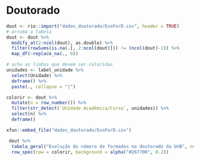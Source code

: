 # Doutorado {#dout}

```r
dout <- rio::import("dados_doutorado/EvoForD.csv", header = TRUE)
# arruma a tabela
dout <- dout %>% 
  modify_at(2:ncol(dout), as.double) %>%
  filter(rowSums(is.na(.[, 2:ncol(dout)])) != (ncol(dout)-1)) %>%
  map_df(~replace_na(., 0))

# acha as linhas que devem ser coloridas
unidades <- label_unidade %>% 
  select(Unidade) %>% 
  deframe() %>% 
  paste(., collapse = "|")

colorir <- dout %>% 
  mutate(n = row_number()) %>% 
  filter(str_detect(`Unidade Acadêmica/Curso`, unidades)) %>% 
  select(n) %>% 
  deframe()
```

```r
xfun::embed_file("dados_doutorado/EvoForD.csv")

 dout %>% 
  tabela_geral("Evolução do número de formados no doutorado da UnB", negrito = TRUE, fundo = "#267700") %>% 
  row_spec(row = colorir, background = alpha("#267700", 0.2))
```


